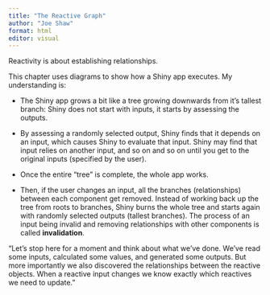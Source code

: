 ```yaml
---
title: "The Reactive Graph"
author: "Joe Shaw"
format: html
editor: visual
---
```


Reactivity is about establishing relationships.

This chapter uses diagrams to show how a Shiny app executes. My understanding is:

- The Shiny app grows a bit like a tree growing downwards from it's tallest 
branch: Shiny does not start with inputs, it starts by assessing the outputs.

- By assessing a randomly selected output, Shiny finds that it depends on an
input, which causes Shiny to evaluate that input. Shiny may find that input 
relies on another input, and so on and so on until you get to the original inputs
(specified by the user).

- Once the entire "tree" is complete, the whole app works.

- Then, if the user changes an input, all the branches (relationships) between
each component get removed. Instead of working back up the tree from roots to
branches, Shiny burns the whole tree and starts again with randomly selected
outputs (tallest branches). The process of an input being invalid and removing 
relationships with other components is called **invalidation**.

"Let’s stop here for a moment and think about what we’ve done. We’ve read some inputs, calculated some values, and generated some outputs. But more importantly we also discovered the relationships between the reactive objects. When a reactive input changes we know exactly which reactives we need to update."
